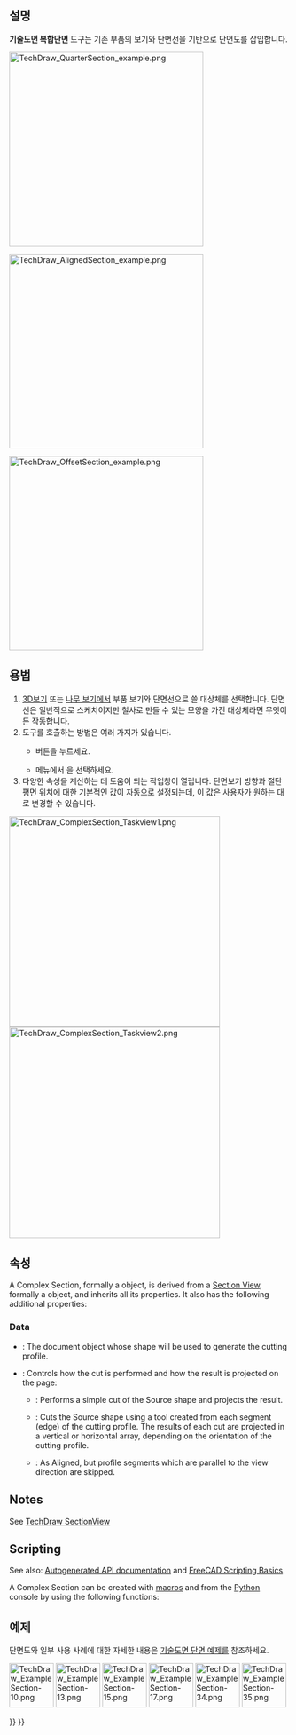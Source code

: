 <languages/>

{{Docnav
|[[TechDraw_SectionView/ko|단면도]]
|[[TechDraw_DetailView/ko|상세도]]
|[[TechDraw_Workbench/ko|기술도면 작업대]]
|IconL=TechDraw_SectionView.svg
|IconR=TechDraw_DetailView.svg
|IconC=Workbench_TechDraw.svg
}}

{{GuiCommand
|Name=기술도면 복합단면
|MenuLocation=기술도면 → 기술도면 보기 → 복합단면 삽입
|Workbenches=[[TechDraw_Workbench|TechDraw]]
|Version=0.21
|SeeAlso=[[TechDraw_SectionView/ko|기술도면 단면]], [[TechDraw_View/ko|기술도면 보기]]
}}

<span id="Description"></span>
==설명==

'''기술도면 복합단면''' 도구는 기존 부품의 보기와 단면선을 기반으로 단면도를 삽입합니다. 

[[Image:TechDraw_QuarterSection_example.png|350px]]
{{Caption|복합단면 도구로 만든 1/4 단면도}}

[[Image:TechDraw_AlignedSection_example.png|350px]]
{{Caption|복합단면 도구로 만든 정렬된 단면도}}

[[Image:TechDraw_OffsetSection_example.png|350px]]
{{Caption|복합단면 도구로 만든 계단 단면도}}

<span id="Usage"></span>
== 용법 ==

# [[3D_view/ko|3D보기]] 또는 [[Tree_view/ko|나무 보기]]에서 부품 보기와 단면선으로 쓸 대상체를 선택합니다. 단면선은 일반적으로 스케치이지만 철사로 만들 수 있는 모양을 가진 대상체라면 무엇이든 작동합니다.
# 도구를 호출하는 방법은 여러 가지가 있습니다.
#* {{Button|[[Image:TechDraw_ComplexSection.svg|16px]] [[TechDraw_ComplexSection/ko|복합단면 삽입]]}} 버튼을 누르세요.
#* 메뉴에서 {{MenuCommand|기술도면 → 기술도면 보기 → [[Image:TechDraw_ComplexSection.svg|16px]] 복합단면 삽입}}을 선택하세요.
# 다양한 속성을 계산하는 데 도움이 되는 작업창이 열립니다. 단면보기 방향과 절단평면 위치에 대한 기본적인 값이 자동으로 설정되는데, 이 값은 사용자가 원하는 대로 변경할 수 있습니다.

[[Image:TechDraw_ComplexSection_Taskview1.png|x380px]]
[[Image:TechDraw_ComplexSection_Taskview2.png|x380px]]

<span id="Properties"></span>
==속성==

A Complex Section, formally a {{Incode|TechDraw::DrawComplexSection}} object, is derived from a [[TechDraw_SectionView#Properties|Section View]], formally a {{Incode|TechDraw::DrawViewSection}} object, and inherits all its properties. It also has the following additional properties:

=== Data ===

{{TitleProperty|Cutting Tool}}

* {{PropertyData|Cutting Tool Wire Object}}: The document object whose shape will be used to generate the cutting profile.
* {{PropertyData|Projection Strategy}}: Controls how the cut is performed and how the result is projected on the page:
** {{Value|Offset}}: Performs a simple cut of the Source shape and projects the result.
** {{Value|Aligned}}: Cuts the Source shape using a tool created from each segment (edge) of the cutting profile. The results of each cut are projected in a vertical or horizontal array, depending on the orientation of the cutting profile.
** {{Value|NoParallel}}: As Aligned, but profile segments which are parallel to the view direction are skipped.

== Notes ==

See [[TechDraw_SectionView#Notes|TechDraw SectionView]]

== Scripting ==

See also: [https://freecad.github.io/SourceDoc/ Autogenerated API documentation] and [[FreeCAD_Scripting_Basics|FreeCAD Scripting Basics]].

A Complex Section can be created with [[Macros|macros]] and from the [[Python|Python]] console by using the following functions:

{{Code|code=
doc = FreeCAD.ActiveDocument
box = doc.Box
profile = doc.Sketch
page = doc.Page

view = doc.addObject("TechDraw::DrawViewPart", "View")
page.addView(view)
view.Source = box
view.Direction = (0, 0, 1)

section = doc.addObject("TechDraw::DrawComplexSection", "ComplexSection")
page.addView(section)
section.BaseView = view
section.CuttingToolWireObject = profile
section.Direction = (0, 1, 0)
section.SectionNormal = (-1, 0, 0)
}}

<span id="Examples"></span>
==예제==

단면도와 일부 사용 사례에 대한 자세한 내용은 [[TechDraw_Section_Examples/ko|기술도면 단면 예제]]를 참조하세요.

[[Image:TechDraw_ExampleSection-10.png|80px|link=]]
[[Image:TechDraw_ExampleSection-13.png|80px|link=]]
[[Image:TechDraw_ExampleSection-15.png|80px|link=]]
[[Image:TechDraw_ExampleSection-17.png|80px|link=]]
[[Image:TechDraw_ExampleSection-34.png|80px|link=]]
[[Image:TechDraw_ExampleSection-35.png|80px|link=]]
 


{{Docnav
|[[TechDraw_SectionView/ko|단면도]]
|[[TechDraw_DetailView/ko|상세도]]
|[[TechDraw_Workbench/ko|기술도면 작업대]]
|IconL=TechDraw_SectionView.svg
|IconR=TechDraw_DetailView.svg
|IconC=Workbench_TechDraw.svg
}}

{{TechDraw Tools navi{{#translation:}}}}
{{Userdocnavi{{#translation:}}}}